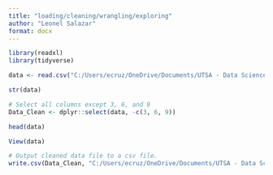 ```yaml
---
title: "loading/cleaning/wrangling/exploring"
author: "Leonel Salazar"
format: docx
---
```


```r
library(readxl)
library(tidyverse)


```



```r


data <- read.csv("C:/Users/ecruz/OneDrive/Documents/UTSA - Data Science Program/Semester Classes/Practicum II Repository/P2-Practicum-II-Portfolio-EdwardCruz/DatabyState.csv")

```

```r
str(data)
```

```r
# Select all columns except 3, 6, and 9
Data_Clean <- dplyr::select(data, -c(3, 6, 9))
```

```r
head(data)
```

```r
View(data)
```


```r

# Output cleaned data file to a csv file.
write.csv(Data_Clean, "C:/Users/ecruz/OneDrive/Documents/UTSA - Data Science Program/Semester Classes/Practicum II Repository/P2-Practicum-II-Portfolio-EdwardCruz/docs/Databystate_Clean.csv")

```


